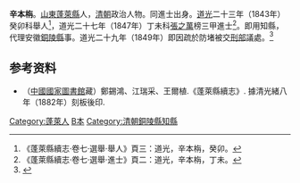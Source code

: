 '''辛本栴'''。[[山東|山東]][[蓬萊縣|蓬萊縣]]人，[[清朝|清朝]]政治人物。同進士出身。[[道光|道光]]二十三年（1843年）癸卯科舉人<ref>《蓬萊縣續志·卷七·選舉·舉人》頁三：道光，辛本栴，癸卯。</ref>，道光二十七年（1847年）丁未科[[張之萬|張之萬]]榜三甲進士<ref>《蓬萊縣續志·卷七·選舉·進士》頁二：道光，辛本栴，丁未。</ref>。即用知縣，代理安徽[[銅陵縣|銅陵縣]]事。道光二十九年（1849年）即因疏於防堵被交[[刑部|刑部]]議處。<ref>{{cite web | language =  | publisher =  中央研究院歷史語言研究所藏內閣大庫檔案 | title = 題名:刑部為疏防搶案之文武員弁先行交部議處由：“移會稽察房安徽巡撫王植奏參疏防被搶之銅陵縣知縣辛本栴等交部議處一摺奉上諭安徽署銅陵縣知縣辛本栴銅陵縣大通巡檢鍾恕等均著先行交部議處仍勒限嚴緝” | url = http://catalog.digitalarchives.tw/?URN=3399367 | author =  | date =  | accessdate =  }}</ref>

== 参考资料 ==
{{reflist}}

*（[[中國國家圖書館|中國國家圖書館]]藏）鄭錫鴻、江瑞采、王爾植.《蓬萊縣續志》. 據清光緒八年（1882年）刻板後印.

{{道光二十七年丁未科殿試金榜}}

{{Authority control}}

{{DEFAULTSORT:Xin辛}}
[[Category:蓬萊人|Category:蓬萊人]]
[[Category:辛姓|B本]]
[[Category:清朝銅陵縣知縣|Category:清朝銅陵縣知縣]]


{{清朝人物小作品}}